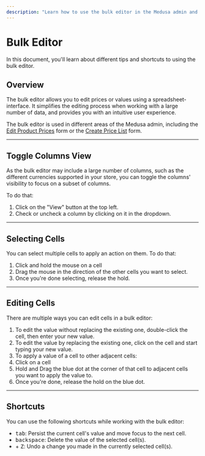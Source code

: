 ```yaml
---
description: "Learn how to use the bulk editor in the Medusa admin and its shortcuts. The bulk editor is available in different areas, including the product details page and the Create Price List form."
---
```



# Bulk Editor

In this document, you'll learn about different tips and shortcuts to using the bulk editor.

## Overview

The bulk editor allows you to edit prices or values using a spreadsheet-interface. It simplifies the editing process when working with a large number of data, and provides you with an intuitive user experience.

The bulk editor is used in different areas of the Medusa admin, including the [Edit Product Prices](../products/manage.mdx#edit-product-prices) form or the [Create Price List](../price-lists/manage.mdx#step-3-edit-prices) form.

---

## Toggle Columns View

As the bulk editor may include a large number of columns, such as the different currencies supported in your store, you can toggle the columns' visibility to focus on a subset of columns.

To do that:

1. Click on the "View" button at the top left.
2. Check or uncheck a column by clicking on it in the dropdown.

---

## Selecting Cells

You can select multiple cells to apply an action on them. To do that:

1. Click and hold the mouse on a cell
2. Drag the mouse in the direction of the other cells you want to select.
3. Once you're done selecting, release the hold.

---

## Editing Cells

There are multiple ways you can edit cells in a bulk editor:

1. To edit the value without replacing the existing one, double-click the cell, then enter your new value.
2. To edit the value by replacing the existing one, click on the cell and start typing your new value.
3. To apply a value of a cell to other adjacent cells:
  1. Click on a cell
  2. Hold and Drag the blue dot at the corner of that cell to adjacent cells you want to apply the value to.
  3. Once you're done, release the hold on the blue dot.

---

## Shortcuts

You can use the following shortcuts while working with the bulk editor:

- <kbd>tab</kbd>: Persist the current cell's value and move focus to the next cell.
- <kbd>backspace</kbd>: Delete the value of the selected cell(s).
- <kbd children={getOsShortcut()}></kbd> + <kbd>Z</kbd>: Undo a change you made in the currently selected cell(s).